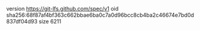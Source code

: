 version https://git-lfs.github.com/spec/v1
oid sha256:68f87af4bf363c662bbae6ba0c7a0d96bcc8cb4ba2c46674e7bd0d837df04d93
size 6211
